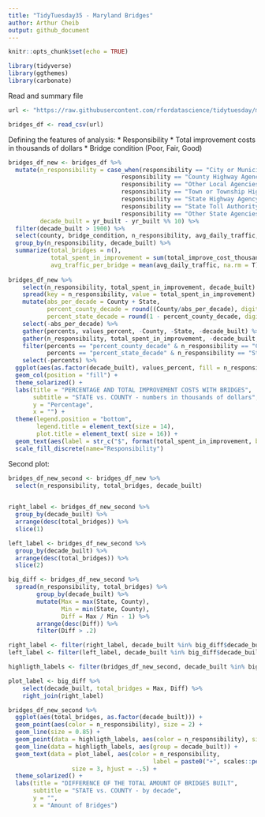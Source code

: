 ```yaml
---
title: "TidyTuesday35 - Maryland Bridges"
author: Arthur Cheib
output: github_document
---
```


```r
knitr::opts_chunk$set(echo = TRUE)
```

```r
library(tidyverse)
library(ggthemes)
library(carbonate)
```

Read and summary file
```r
url <- "https://raw.githubusercontent.com/rfordatascience/tidytuesday/master/data/2018-11-27/baltimore_bridges.csv"

bridges_df <- read_csv(url)
```

Defining the features of analysis:
* Responsibility
* Total improvement costs in thousands of dollars
* Bridge condition (Poor, Fair, Good)

```r
bridges_df_new <- bridges_df %>% 
  mutate(n_responsibility = case_when(responsibility == "City or Municipal Highway Agency" ~ "County",
                                responsibility == "County Highway Agency" ~ "County",
                                responsibility == "Other Local Agencies" ~ "County",
                                responsibility == "Town or Township Highway Agency" ~ "County",
                                responsibility == "State Highway Agency" ~ "State",
                                responsibility == "State Toll Authority" ~ "State",
                                responsibility == "Other State Agencies"~ "State"),
         decade_built = yr_built - yr_built %% 10) %>% 
  filter(decade_built > 1900) %>% 
  select(county, bridge_condition, n_responsibility, avg_daily_traffic, total_improve_cost_thousands, decade_built, inspection_yr) %>% 
  group_by(n_responsibility, decade_built) %>%
  summarize(total_bridges = n(),
            total_spent_in_improvement = sum(total_improve_cost_thousands, na.rm = T),
            avg_traffic_per_bridge = mean(avg_daily_traffic, na.rm = T)) %>% na.omit()
  
bridges_df_new %>% 
    select(n_responsibility, total_spent_in_improvement, decade_built) %>% 
    spread(key = n_responsibility, value = total_spent_in_improvement) %>%
    mutate(abs_per_decade = County + State,
           percent_county_decade = round((County/abs_per_decade), digits = 2),
           percent_state_decade = round(1 - percent_county_decade, digits = 2)) %>% 
    select(-abs_per_decade) %>% 
    gather(percents, values_percent, -County, -State, -decade_built) %>% 
    gather(n_responsibility, total_spent_in_improvement, -decade_built, -percents, -values_percent) %>% 
    filter(percents == "percent_county_decade" & n_responsibility == "County" |
           percents == "percent_state_decade" & n_responsibility == "State") %>% 
    select(-percents) %>%  
  ggplot(aes(as.factor(decade_built), values_percent, fill = n_responsibility)) +
  geom_col(position = "fill") +
  theme_solarized() +
  labs(title = "PERCENTAGE AND TOTAL IMPROVEMENT COSTS WITH BRIDGES",
       subtitle = "STATE vs. COUNTY - numbers in thousands of dollars",
       y = "Percentage",
       x = "") +
  theme(legend.position = "bottom",
        legend.title = element_text(size = 14),
        plot.title = element_text( size = 16)) +
  geom_text(aes(label = str_c("$", format(total_spent_in_improvement, big.mark = ","))), position = position_stack(vjust = 0.5)) +
  scale_fill_discrete(name="Responsibility")
```

Second plot:
```r

bridges_df_new_second <- bridges_df_new %>%
  select(n_responsibility, total_bridges, decade_built)
  

right_label <- bridges_df_new_second %>%
  group_by(decade_built) %>%
  arrange(desc(total_bridges)) %>% 
  slice(1)

left_label <- bridges_df_new_second %>%
  group_by(decade_built) %>%
  arrange(desc(total_bridges)) %>% 
  slice(2)

big_diff <- bridges_df_new_second %>% 
  spread(n_responsibility, total_bridges) %>% 
        group_by(decade_built) %>% 
        mutate(Max = max(State, County),
               Min = min(State, County),
               Diff = Max / Min - 1) %>% 
        arrange(desc(Diff)) %>%
        filter(Diff > .2)

right_label <- filter(right_label, decade_built %in% big_diff$decade_built)
left_label <- filter(left_label, decade_built %in% big_diff$decade_built)

highligth_labels <- filter(bridges_df_new_second, decade_built %in% big_diff$decade_built)

plot_label <- big_diff %>%
    select(decade_built, total_bridges = Max, Diff) %>%
    right_join(right_label)

bridges_df_new_second %>%
  ggplot(aes(total_bridges, as.factor(decade_built))) +
  geom_point(aes(color = n_responsibility), size = 2) +
  geom_line(size = 0.85) +
  geom_point(data = highligth_labels, aes(color = n_responsibility), size = 2) +
  geom_line(data = highligth_labels, aes(group = decade_built)) +
  geom_text(data = plot_label, aes(color = n_responsibility, 
                                         label = paste0("+", scales::percent(round(Diff, 2)))),
                  size = 3, hjust = -.5) +
  theme_solarized() +
  labs(title = "DIFFERENCE OF THE TOTAL AMOUNT OF BRIDGES BUILT",
       subtitle = "STATE vs. COUNTY - by decade",
       y = "",
       x = "Amount of Bridges")
```

